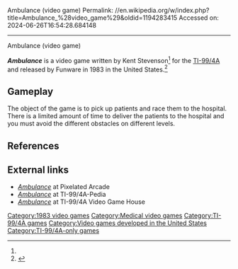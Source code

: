 Ambulance (video game)
Permalink: //en.wikipedia.org/w/index.php?title=Ambulance_%28video_game%29&oldid=1194283415
Accessed on: 2024-06-26T16:54:28.684148



------
Ambulance (video game)
{{more citations needed|date=October 2017}}
{{Short description|1983 video game}}
{{Infobox video game
| collapsible = 
| state = 
| italic title = 
| title = Ambulance
| image = File:Ambulance_Video_Game.jpg
| alt = 
| caption = Box cover (courtesy of the [[Living Computer Museum]])
| developer = 
| publisher = Funware
| series = 
| engine = 
| platforms = [[TI-99/4A]]
| released = 1983
| genre = [[Action game|Action]]
| modes = 
| director = 
| producer = 
| designer = Kent Stevenson<ref name="giantlist">{{cite web |last1=Hague |first1=James |title=The Giant List of Classic Game Programmers |url=https://dadgum.com/giantlist/}}</ref>
| programmer = 
| artist = 
| writer = 
| composer = 
}}

'''''Ambulance''''' is a video game written by Kent Stevenson<ref name=giantlist/> for the [[TI-99/4A]] and released by Funware in 1983 in the United States.<ref name=cover>{{cite book|title=Ambulance|date=1983|publisher=Funware}}</ref>

==Gameplay==
The object of the game is to pick up patients and race them to the hospital. There is a limited amount of time to deliver the patients to the hospital and you must avoid the different obstacles on different levels.

==References==
{{reflist}}

[[Category:1983 video games]]
[[Category:Medical video games]]
[[Category:TI-99/4A games]]
[[Category:Video games developed in the United States]]
[[Category:TI-99/4A-only games]]

==External links==
* [http://www.pixelatedarcade.com/games/ambulance ''Ambulance''] at Pixelated Arcade
* [https://4apedia.com/index.php?title=Ambulance ''Ambulance''] at TI-99/4A-Pedia
* [https://www.videogamehouse.net/gamemain/cartsab/ambulance/ ''Ambulance''] at TI-99/4A Video Game House